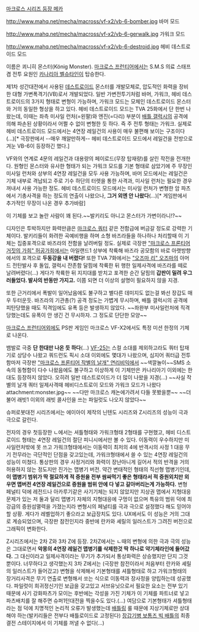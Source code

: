 [[마크로스 시리즈 등장 메카]]

http://www.mahq.net/mecha/macross/vf-x2/vb-6-bomber.jpg
바머 모드

http://www.mahq.net/mecha/macross/vf-x2/vb-6-gerwalk.jpg
가워크 모드

http://www.mahq.net/mecha/macross/vf-x2/vb-6-destroid.jpg
헤비 데스트로이드 모드


이름은 쾨니히 몬스터(K&ouml;nig Monster). [[마크로스 프런티어]]에서는 S.M.S 의료 스태프 겸 전투 요원인 [[카나리아 벨슈타인]]이 탑승한다.

제1차 성간대전에서 사용된 [[데스트로이드]] 몬스터를 개발모체로, 압도적인 화력을 장비한 대형 가변폭격기(VB)로서 개발되었다. 일반 가변전투기처럼 바머, 가워크, 헤비 데스트로이드의 3가지 형태로 변형이 가능하며, 가워크 모드는 모체인 데스트로이드 몬스터와 거의 동일한 형상을 하고 있다. 헤비 데스트로이드 모드는 TVA 25화에서 단 한번 나왔는데, 이때는 좌측 미사일 런처(=왼팔)와 엔진(=다리) 부분이 [[배틀 갤럭시]]의 공격에 의해 파손된 상황이라서 어쩔 수 없이 변형한 듯 하다. 즉 주 전투 형태는 가워크. 실제로 헤비 데스트로이드 모드에서는 4연장 레일건의 사용이 매우 불편해 보이는 구조이다(...)[* 극장판에서 --매우 깨알만하게-- 헤비 데스트로이드 모드에서 레일건을 전방으로 겨눈 VB-6이 등장하긴 했다.]

VF와의 연계로 4문의 레일건과 대용량의 페이로드(무장 탑재량)를 살린 작전을 전개한다. 원형인 몬스터와 유사한 형태가 되는 가워크 모드를 기본 형태로 삼았기에 주 무장인 미사일 런처와 상부의 4연장 레일건을 모두 사용 가능하며, 바머 모드에서는 레일건은 기체 내부로 격납되고 주로 기수 하단의 터렛을 통한 사격과, 미사일 런처는 필요한 경우 꺼내서 사용 가능한 정도. 헤비 데스트로이드 모드에서는 미사일 런처가 변형한 암 파츠에서 기총사격을 하는 정도의 연출이 나왔으나, '''그거 외엔 안 나왔다'''(...)[* 게임판에서 추가적인 무장이 나온 경우 추가바람]

이 기체를 보고 놀란 사람이 꽤 된다.~~발키리도 아니고 몬스터가 가변이라니!?~~

디자인은 투박하지만 화력만큼은 [[마크로스 쿼터]] 같은 전함급에 버금갈 정도로 강력한 기체이다. 발키리들이 화려한 곡예비행을 하며 소형 바즈라들을 하나하나 처리할때 이 기체는 집중포격으로 바즈라의 전함을 날려버릴 정도. 실제로 극장판 [["마크로스 프론티어 거짓의 가희" 허공가희]]에서는 아일랜드1 상부에 착륙해 바즈라 공모함의 바로 아랫방향에서의 포격으로 '''두동강을 내 버렸다!''' 또한 TVA 7화에서는 [["오즈마 리" 오즈마]]의 아머드 전탄발사 후 돌입, 갤럭시 잔존함 달핌에 착륙한 뒤 행한 일제사격에 바즈라를 떼로 날려버렸다(...) 게다가 착륙한 뒤 지지대를 받치고 포격한 순간 달핌의 '''갑판이 밀려 우그러들었다. 발사의 반동만 가지고.''' 이쯤 되면 더 이상의 설명이 필요하지 않을 지경.

또한 근거리에서 폭발이 일어났음에도 불구하고 별다른 데미지도 없는걸 봐선 장갑도 매우 두터운듯. 바즈라의 기관총(?) 공격 정도는 가볍게 무시하며, 배틀 갤럭시의 공격에 피탄당했을 때도 직격임에도 유폭 등은 발생하지 않았다. ~~좌완부 미사일런처에 직격당했는데도 유폭이 안 생긴 건 무시하자. 그 정도로 단단한 모양~~

[[마크로스 프런티어]]외에도 PS판 게임인 마크로스 VF-X2에서도 특정 미션 한정의 기체로 나온다.

뱀발로 극중 '''단 한대만 나온 듯 하다'''(...) [[VF-25]]는 스컬 소대를 제외하고라도 쿼터 탑재기로 상당수 나왔고 쿼드런도 픽시 소대 이외에도 몇대가 나왔으며, 심지어 쿼터급 전투함마저 극장판 [["마크로스 프론티어 작별의 날개" 연리비익]]에서 ~~색깔놀이~~SMS 소속의 동형함이 다수 나왔음에도 불구하고 이상하게 이 기체만은 카나리아기 이외에는 한 대도 등장하지 않았다. 오히려 일반 데스트로이드가 더 많이 나왔을 지경(...)
~~사실 작별의 날개 쿼터 일제사격때 헤비디스트로이 모드와 가워크 모드가 나왔다attachment:monster.jpg~~
~~다만 마크로스 캐논에가려서 다들 못봤을뿐~~
~~더불어 래빗1 이외의 래빗 콜사인을 쓰는 파일럿도 나오지 않았다~~


슈퍼로봇대전 시리즈에서는 에이아이 제작의 닌텐도 시리즈와 Z시리즈의 성능이 극과 극으로 갈린다.

전자의 경우 첫등장한 ㄴ에서는 셔틀형태와 가워크형태 2형태를 구현했고, 헤비 디스트로이드 형태는 4연장 레일건의 절단 피니시에서만 볼 수 있다. 이동력이 우수하지만 미사일런처밖에 못 쓰고 가워크형태에서는 이동력이 최저의 4에 반격시의 사정 1 대응 무기 전무라는 극단적인 단점을 갖고있는데, 가워크형태에서 쓸 수 있는 4연장 레일건의 성능이 미쳤다. 통상판의 경우 사정거리와 화력이 장난아니게 길어서 적의 반격을 거의 허용하지 않는 정도지만 진가는 맵병기 버전. 약간 변태적인 형태의 직선형 맵병기인데, '''이 맵병기 범위가 딱 절묘하게 적 증원을 전부 쌈싸먹기 좋은 형태라서 적 증원외치만 외우면 맵버전 4연장 레일건으로 증원을 범위 안에 다 넣고 갈아버리는게 가능하다.''' 변형 페널티 덕에 레전드나 아카루기같은 사기기체는 되지 않았지만 지상권 맵에서 지형대응 문제가 있는 저 둘과 달리 맵병기 자체의 지형대응에 구멍이 없으며 특유의 범위 덕에 최강급의 증원섬멸력을 가졌는지라 변형시의 페널티를 극과 극으로 설정했다 해도 믿어야 할 상황. 게다가 레벨업하기 좋으라고 보급장치도 있다. UX에서도 이 성능은 거의 그대로 계승되었으며, 극장판 참전인지라 중반에 란카와 셰릴의 일러스트가 그려진 버전으로 그래픽이 변화한다.

Z시리즈에서는 2차 Z와 3차 Z에 등장. 2차Z에서는 ㄴ때의 변형에 의한 극과 극의 성능은 그대로면서 '''악몽의 4연장 레일건 맵병기를 삭제한것 딱 하나로 약기체라인에 들어갔다.''' 그 대신이라고 일제사격이라는 무기가 추가되서 통상화력은 상승했지만 단지 그것 뿐이다. 너무하다고 생각했는지 3차 Z에서는 (극장판 참전이라서 처음부터 란카와 셰릴의 일러스트가 들어갔고) 변형을 삭제해서 기본형태를 셔틀형태로 하고 가워크형태의 장거리사격은 무기 연출로 변형해서 쏘는 식으로 이동력과 장사정을 양립하는데 성공했다. 파일럿이 희귀정신기인 보급을 갖고있고 서브유닛으로서 필요한 요소는 전부 있기 때문에 사기 강화파츠가 모이는 후반에는 각성을 가진 기체가 이 기체를 파트너로 넣고 파츠배치를 잘 해주면 슈퍼1턴대전을 찍을수도 있다.(…)
여담으로 기본형태가 셔틀형태라는 점 덕에 치명적인 논리적 오류가 발생했는데 [[배틀링]] 룰 때문에 지상기체로만 상대해야 하는(발키리들은 전부다 배틀로이드로 고정된다) [[장갑기병 보톰즈 빅 배틀]]의 최종결전 스테이지에서 이 기체를 꺼낼 수 없다(…)
